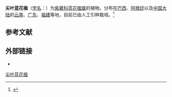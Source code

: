 {{Speciesbox
| name = 尖叶蓝花楹
| status = 
| status_system = 
| image = Jacaranda cuspidifolia flower.jpg
| genus = Jacaranda
| species = cuspidifolia
| authority = Mart.
}}

'''尖叶蓝花楹'''（[[学名|学名]]：{{lang|la|''Jacaranda cuspidifolia''}}）为[[紫葳科|紫葳科]][[蓝花楹属|蓝花楹属]]的植物。分布在[[巴西|巴西]]、[[阿根廷|阿根廷]]以及[[中国大陆|中国大陆]]的[[云南|云南]]、[[广东|广东]]、[[福建|福建]]等地，目前已由人工引种栽培。<ref>{{cite web| url =http://www.bioinfo.cn/db05/KmzwSpecies.php?action=view&id=2041| title =尖叶蓝花楹| work =《中国高等植物数据库全库》| publisher =中国科学院微生物研究所| author =昆明植物研究所| accessdate =2009-02-22| deadurl =yes| archiveurl =https://web.archive.org/web/20160305000836/http://www.bioinfo.cn/db05/KmzwSpecies.php?action=view&id=2041| archivedate =2016-03-05}}</ref>

== 参考文献 ==
{{reflist}}

== 外部链接 ==
*{{zh-hans}}{{CVH|Jacaranda cuspidifolia}}
{{Taxonbar|from=Q11037722}}

[[Category:蓝花楹属|尖叶蓝花楹]]


{{植物小作品}}